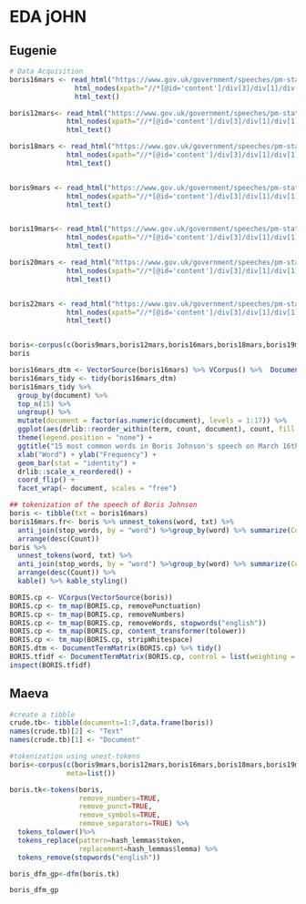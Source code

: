 # EDA jOHN 

## Eugenie
```r
# Data Acquisition
boris16mars <- read_html("https://www.gov.uk/government/speeches/pm-statement-on-coronavirus-16-march-2020") %>%
                html_nodes(xpath="//*[@id='content']/div[3]/div[1]/div[1]/div[2]/div") %>% 
                html_text()

boris12mars<- read_html("https://www.gov.uk/government/speeches/pm-statement-on-coronavirus-12-march-2020") %>%   
              html_nodes(xpath="//*[@id='content']/div[3]/div[1]/div[1]/div[2]/div") %>%
              html_text()

boris18mars <- read_html("https://www.gov.uk/government/speeches/pm-statement-on-coronavirus-18-march-2020") %>%   
              html_nodes(xpath="//*[@id='content']/div[3]/div[1]/div[1]/div[2]/div") %>%
              html_text()


boris9mars <- read_html("https://www.gov.uk/government/speeches/pm-statement-on-coronavirus-9-march-2020") %>% 
              html_nodes(xpath="//*[@id='content']/div[3]/div[1]/div[1]/div[2]/div") %>%
              html_text()


boris19mars<- read_html("https://www.gov.uk/government/speeches/pm-statement-on-coronavirus-19-march-2020") %>% 
              html_nodes(xpath="//*[@id='content']/div[3]/div[1]/div[1]/div[2]/div") %>%
              html_text()

boris20mars <- read_html("https://www.gov.uk/government/speeches/pm-statement-on-coronavirus-20-march-2020") %>% 
              html_nodes(xpath="//*[@id='content']/div[3]/div[1]/div[1]/div[2]/div") %>%
              html_text()


boris22mars <- read_html("https://www.gov.uk/government/speeches/pm-statement-on-coronavirus-22-march-2020") %>% 
              html_nodes(xpath="//*[@id='content']/div[3]/div[1]/div[1]/div[2]/div") %>%
              html_text()


boris<-corpus(c(boris9mars,boris12mars,boris16mars,boris18mars,boris19mars,boris20mars,boris22mars))
boris

```

```r
boris16mars_dtm <- VectorSource(boris16mars) %>% VCorpus() %>%  DocumentTermMatrix(control=list(removePunctuation=TRUE, removeNumbers=TRUE, stopwords=TRUE))
boris16mars_tidy <- tidy(boris16mars_dtm)
boris16mars_tidy %>%
  group_by(document) %>%
  top_n(15) %>%
  ungroup() %>%
  mutate(document = factor(as.numeric(document), levels = 1:17)) %>%
  ggplot(aes(drlib::reorder_within(term, count, document), count, fill =term)) +
  theme(legend.position = "none") +
  ggtitle("15 most common words in Boris Johnson's speech on March 16th") +
  xlab("Word") + ylab("Frequency") +
  geom_bar(stat = "identity") +
  drlib::scale_x_reordered() +
  coord_flip() +
  facet_wrap(~ document, scales = "free")
```


```r
## tokenization of the speech of Boris Johnson
boris <- tibble(txt = boris16mars)
boris16mars.fr<- boris %>% unnest_tokens(word, txt) %>%
  anti_join(stop_words, by = "word") %>%group_by(word) %>% summarize(Count =n()) %>% 
  arrange(desc(Count)) 
boris %>%
  unnest_tokens(word, txt) %>%
  anti_join(stop_words, by = "word") %>%group_by(word) %>% summarize(Count =n()) %>% 
  arrange(desc(Count)) %>%
  kable() %>% kable_styling()
```


```r
BORIS.cp <- VCorpus(VectorSource(boris))
BORIS.cp <- tm_map(BORIS.cp, removePunctuation) 
BORIS.cp <- tm_map(BORIS.cp, removeNumbers)
BORIS.cp <- tm_map(BORIS.cp, removeWords, stopwords("english"))
BORIS.cp <- tm_map(BORIS.cp, content_transformer(tolower))
BORIS.cp <- tm_map(BORIS.cp, stripWhitespace)
BORIS.dtm <- DocumentTermMatrix(BORIS.cp) %>% tidy()
BORIS.tfidf <- DocumentTermMatrix(BORIS.cp, control = list(weighting = weightTfIdf))
inspect(BORIS.tfidf)
```



## Maeva

```r
#create a tibble
crude.tb<- tibble(documents=1:7,data.frame(boris))
names(crude.tb)[2] <- "Text"
names(crude.tb)[1] <- "Document"

#tokenization using unest-tokens
boris<-corpus(c(boris9mars,boris12mars,boris16mars,boris18mars,boris19mars,boris20mars,boris22mars),
              meta=list())

boris.tk<-tokens(boris,
                 remove_numbers=TRUE,
                 remove_punct=TRUE,
                 remove_symbols=TRUE,
                 remove_separators=TRUE) %>%
  tokens_tolower()%>%
  tokens_replace(pattern=hash_lemmas$token,
                 replacement=hash_lemmas$lemma) %>%
  tokens_remove(stopwords("english"))

boris_dfm_gp<-dfm(boris.tk)

boris_dfm_gp

```
